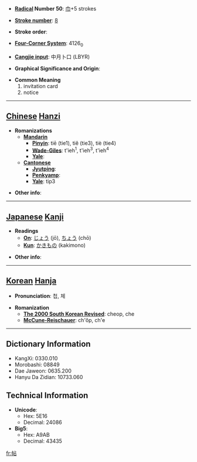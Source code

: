 * '''[[Wiktionary:Chinese radical index| Radical]] Number 50''': [[Wiktionary:Chinese radical index 巾|巾]]+5 strokes

* '''[[Wiktionary:Chinese total strokes index|Stroke number]]''': [[Wiktionary:Chinese total strokes index 8|8]]

* '''Stroke order''': 

* '''[[Wiktionary:Chinese four corner index|Four-Corner System]]''': 4126<sub>0</sub>

* '''[[Wiktionary:Chinese Cangjie index|Cangjie input]]''': 中月卜口 (LBYR)

* '''Graphical Significance and Origin''': 

* '''Common Meaning'''
*#invitation card
*# notice


----

== [[Chinese]] [[Hanzi]] ==

* '''Romanizations'''
** '''[[Mandarin]]'''
*** '''[[Pinyin]]''': tiē (tie1), tiě (tie3), tiè (tie4)
*** '''[[Wade-Giles]]''': t'ieh<sup>1</sup>, t'ieh<sup>3</sup>, t'ieh<sup>4</sup>
*** '''[[Yale]]''': 
** '''[[Cantonese]]'''
*** '''[[Jyutping]]''':
*** '''[[Penkyamp]]''': 
*** '''[[Yale]]''': tip3

* '''Other info''': 

----

== [[Japanese]] [[Kanji]] ==

* '''Readings'''
** '''[[On]]''': [[じょう]] (jō), [[ちょう]] (chō)
** '''[[Kun]]''': [[かきもの]] (kakimono)

* '''Other info''':  

----

== [[Korean]] [[Hanja]] ==

* '''Pronunciation''': 첩, 체

* '''Romanization'''
** '''[[The 2000 South Korean Revised Romanization|The 2000 South Korean Revised]]''': cheop, che
** '''[[McCune-Reischauer]]''': ch'ŏp, ch'e

----

== Dictionary Information ==

* KangXi: 0330.010
* Morobashi: 08849
* Dae Jaweon: 0635.200
* Hanyu Da Zidian: 10733.060

== Technical Information ==

* '''Unicode''':
** Hex: 5E16
** Decimal: 24086
* '''Big5''':
** Hex: A9AB
** Decimal: 43435

[[fr:帖]]
